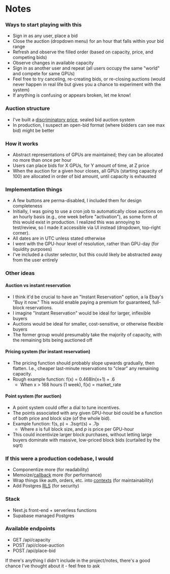 # Notes

### Ways to start playing with this

- Sign in as any user, place a bid
- Close the auction (dropdown menu) for an hour that falls within your bid range
- Refresh and observe the filled order (based on capacity, price, and competing bids)
- Observe changes in available capacity
- Sign in as another user and repeat (all users occupy the same "world" and compete for same GPUs)
- Feel free to try canceling, re-creating bids, or re-closing auctions (would never happen in real life but gives you a chance to experiment with the system)
- If anything is confusing or appears broken, let me know!

### Auction structure

- I've built a [discriminatory price](https://en.wikipedia.org/wiki/Multiunit_auction), sealed bid auction system
- In production, I suspect an open-bid format (where bidders can see max bid) might be better

### How it works

- Abstract representations of GPUs are maintained; they can be allocated no more than once per hour
- Users can place bids for X GPUs, for Y amount of time, at Z price
- When the auction for a given hour closes, all GPUs (starting capacity of 100) are allocated in order of bid amount, until capacity is exhausted

### Implementation things

- A few buttons are perma-disabled, I included them for design completeness
- Initially, I was going to use a cron job to automatically close auctions on an hourly basis (e.g., one week before "activation"), as some form of this would exist in production. I realized this was annoying to test/review, so I made it accessible via UI instead (dropdown, top-right corner).
- All dates are in UTC unless stated otherwise
- I went with the GPU-hour level of resolution, rather than GPU-day (for liquidity purposes)
- I've included a cluster selector, but this could likely be abstracted away from the user entirely

### Other ideas

#### Auction vs instant reservation

- I think it'd be crucial to have an "Instant Reservation" option, a la Ebay's "Buy it now." This would enable paying a premium for guaranteed, full-block reservations.
- I imagine "Instant Reservation" would be ideal for larger, inflexible buyers
- Auctions would be ideal for smaller, cost-sensitive, or otherwise flexible buyers
- The former group would presumably take the majority of capacity, with the remaining bits being auctioned off

#### Pricing system (for instant reservation)

- The pricing function should probably slope upwards gradually, then flatten. I.e., cheaper last-minute reservations to "clear" any remaining capacity.
- Rough example function: f(x) = 0.468ln(x+1) + .6
  - When x > 168 hours (1 week), f(x) = market_rate

#### Point system (for auction)

- A point system could offer a dial to tune incentives.
- The points associated with any given GPU-hour bid could be a function of both price and block size (of the whole bid).
- Example function: f(s, p) = .3sqrt(s) + .7p
  - Where _s_ is full block size, and _p_ is price per GPU-hour
- This could incentivize larger block purchases, without letting large buyers dominate with massive, low-priced block bids (curtailed by the sqrt)

### If this were a production codebase, I would

- Componentize more (for readability)
- Memoize/[callback](https://react.dev/reference/react/useCallback) more (for performance)
- Wrap things like auth, orders, etc. into [contexts](https://react.dev/reference/react/createContext) (for maintainability)
- Add Postgres [RLS](https://www.postgresql.org/docs/current/ddl-rowsecurity.html) (for security)

### Stack

- Next.js front-end + serverless functions
- Supabase managed Postgres

### Available endpoints

- GET /api/capacity
- POST /api/close-auction
- POST /api/place-bid

If there's anything I didn't include in the project/notes, there's a good chance I've thought about it - feel free to ask
